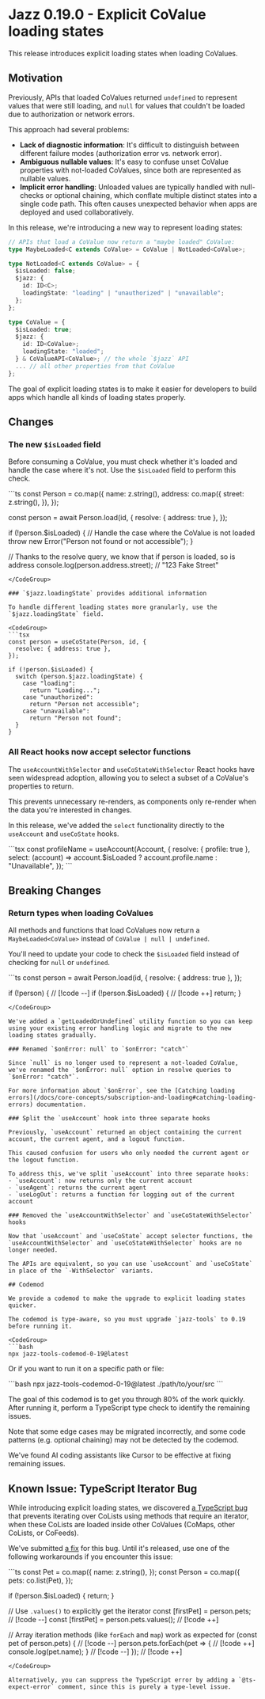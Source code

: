 
# Jazz 0.19.0 - Explicit CoValue loading states

This release introduces explicit loading states when loading CoValues.

## Motivation

Previously, APIs that loaded CoValues returned `undefined` to represent values that were still loading, and `null` for values that couldn't be loaded due to authorization or network errors.

This approach had several problems:
- **Lack of diagnostic information**: It's difficult to distinguish between different failure modes (authorization error vs. network error).
- **Ambiguous nullable values**: It's easy to confuse unset CoValue properties with not-loaded CoValues, since both are represented as nullable values.
- **Implicit error handling**: Unloaded values are typically handled with null-checks or optional chaining, which conflate multiple distinct states into a single code path. This often causes unexpected behavior when apps are deployed and used collaboratively.

In this release, we're introducing a new way to represent loading states:
<CodeGroup>
```ts
// APIs that load a CoValue now return a "maybe loaded" CoValue:
type MaybeLoaded<C extends CoValue> = CoValue | NotLoaded<CoValue>;

type NotLoaded<C extends CoValue> = { 
  $isLoaded: false;
  $jazz: {    
    id: ID<C>;  
    loadingState: "loading" | "unauthorized" | "unavailable";  
  };
};

type CoValue = {
  $isLoaded: true;
  $jazz: {
    id: ID<CoValue>;
    loadingState: "loaded";
  } & CoValueAPI<CoValue>; // the whole `$jazz` API
  ... // all other properties from that CoValue
};
```
</CodeGroup>

The goal of explicit loading states is to make it easier for developers to build apps which handle all kinds of loading states properly.

## Changes

### The new `$isLoaded` field

Before consuming a CoValue, you must check whether it's loaded and handle the case where it's not. Use the `$isLoaded` field to perform this check.

<CodeGroup>
```ts
const Person = co.map({
  name: z.string(),
  address: co.map({
    street: z.string(),
  }),
});

const person = await Person.load(id, {
  resolve: { address: true },
});

if (!person.$isLoaded) {
  // Handle the case where the CoValue is not loaded
  throw new Error("Person not found or not accessible");
}

// Thanks to the resolve query, we know that if person is loaded, so is address
console.log(person.address.street); // "123 Fake Street" 
```
</CodeGroup>

### `$jazz.loadingState` provides additional information

To handle different loading states more granularly, use the `$jazz.loadingState` field.

<CodeGroup>
```tsx
const person = useCoState(Person, id, {
  resolve: { address: true },
});

if (!person.$isLoaded) {
  switch (person.$jazz.loadingState) {
    case "loading":
      return "Loading...";
    case "unauthorized":
      return "Person not accessible";
    case "unavailable":
      return "Person not found";
  }
}
```
</CodeGroup>

### All React hooks now accept selector functions

The `useAccountWithSelector` and `useCoStateWithSelector` React hooks have seen widespread adoption, allowing you to select a subset of a CoValue's properties to return.

This prevents unnecessary re-renders, as components only re-render when the data you're interested in changes.

In this release, we've added the `select` functionality directly to the `useAccount` and `useCoState` hooks.

<CodeGroup>
```tsx
const profileName = useAccount(Account, {
  resolve: { profile: true },
  select: (account) => 
    account.$isLoaded
      ? account.profile.name 
      : "Unavailable",
});
```
</CodeGroup>

## Breaking Changes

### Return types when loading CoValues

All methods and functions that load CoValues now return a `MaybeLoaded<CoValue>` instead of `CoValue | null | undefined`.

You'll need to update your code to check the `$isLoaded` field instead of checking for `null` or `undefined`.

<CodeGroup>
```ts
const person = await Person.load(id, {
  resolve: { address: true },
});

if (!person) { // [!code --]
if (!person.$isLoaded) { // [!code ++]
  return;
}
```
</CodeGroup>

We've added a `getLoadedOrUndefined` utility function so you can keep using your existing error handling logic and migrate to the new loading states gradually.

### Renamed `$onError: null` to `$onError: "catch"`

Since `null` is no longer used to represent a not-loaded CoValue, we've renamed the `$onError: null` option in resolve queries to `$onError: "catch"`.

For more information about `$onError`, see the [Catching loading errors](/docs/core-concepts/subscription-and-loading#catching-loading-errors) documentation.

### Split the `useAccount` hook into three separate hooks

Previously, `useAccount` returned an object containing the current account, the current agent, and a logout function.

This caused confusion for users who only needed the current agent or the logout function.

To address this, we've split `useAccount` into three separate hooks:
- `useAccount`: now returns only the current account
- `useAgent`: returns the current agent
- `useLogOut`: returns a function for logging out of the current account

### Removed the `useAccountWithSelector` and `useCoStateWithSelector` hooks

Now that `useAccount` and `useCoState` accept selector functions, the `useAccountWithSelector` and `useCoStateWithSelector` hooks are no longer needed.

The APIs are equivalent, so you can use `useAccount` and `useCoState` in place of the `-WithSelector` variants.

## Codemod

We provide a codemod to make the upgrade to explicit loading states quicker.

The codemod is type-aware, so you must upgrade `jazz-tools` to 0.19 before running it.

<CodeGroup>
```bash
npx jazz-tools-codemod-0-19@latest
```
</CodeGroup>

Or if you want to run it on a specific path or file:

<CodeGroup>
```bash
npx jazz-tools-codemod-0-19@latest ./path/to/your/src
```
</CodeGroup>

The goal of this codemod is to get you through 80% of the work quickly. After running it, perform a TypeScript type check to identify the remaining issues.

Note that some edge cases may be migrated incorrectly, and some code patterns (e.g. optional chaining) may not be detected by the codemod.

We've found AI coding assistants like Cursor to be effective at fixing remaining issues.

## Known Issue: TypeScript Iterator Bug

While introducing explicit loading states, we discovered [a TypeScript bug](https://github.com/microsoft/TypeScript/issues/62462) that prevents iterating over CoLists using methods that require an iterator, when these CoLists are loaded inside other CoValues (CoMaps, other CoLists, or CoFeeds).

We've submitted [a fix](https://github.com/microsoft/TypeScript/pull/62661) for this bug. Until it's released, use one of the following workarounds if you encounter this issue:

<CodeGroup>
```ts
const Pet = co.map({
  name: z.string(),
});
const Person = co.map({
  pets: co.list(Pet),
});

if (!person.$isLoaded) {
  return;
}

// Use `.values()` to explicitly get the iterator
const [firstPet] = person.pets; // [!code --]
const [firstPet] = person.pets.values(); // [!code ++]

// Array iteration methods (like `forEach` and `map`) work as expected
for (const pet of person.pets) { // [!code --]
person.pets.forEach(pet => { // [!code ++]
  console.log(pet.name);
} // [!code --]
}); // [!code ++]
```
</CodeGroup>

Alternatively, you can suppress the TypeScript error by adding a `@ts-expect-error` comment, since this is purely a type-level issue.
